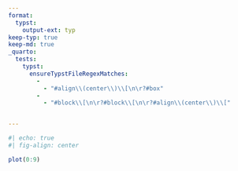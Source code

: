 ```yaml
---
format:
  typst:
    output-ext: typ
keep-typ: true
keep-md: true
_quarto:
  tests:
    typst:
      ensureTypstFileRegexMatches:
        -
          - "#align\\(center\\)\\[\n\r?#box"
        -
          - "#block\\[\n\r?#block\\[\n\r?#align\\(center\\)\\["


---
```


```r
#| echo: true
#| fig-align: center

plot(0:9)
```
